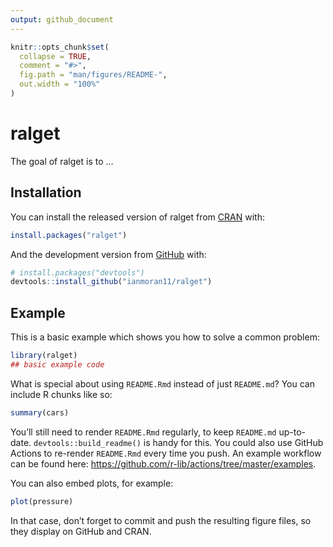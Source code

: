 ```yaml
---
output: github_document
---
```


<!-- README.md is generated from README.Rmd. Please edit that file -->

```r
knitr::opts_chunk$set(
  collapse = TRUE,
  comment = "#>",
  fig.path = "man/figures/README-",
  out.width = "100%"
)
```

# ralget

<!-- badges: start -->
<!-- badges: end -->

The goal of ralget is to ...

## Installation

You can install the released version of ralget from [CRAN](https://CRAN.R-project.org) with:

``` r
install.packages("ralget")
```

And the development version from [GitHub](https://github.com/) with:

``` r
# install.packages("devtools")
devtools::install_github("ianmoran11/ralget")
```
## Example

This is a basic example which shows you how to solve a common problem:

```r
library(ralget)
## basic example code
```

What is special about using `README.Rmd` instead of just `README.md`? You can include R chunks like so:

```r
summary(cars)
```

You'll still need to render `README.Rmd` regularly, to keep `README.md` up-to-date. `devtools::build_readme()` is handy for this. You could also use GitHub Actions to re-render `README.Rmd` every time you push. An example workflow can be found here: <https://github.com/r-lib/actions/tree/master/examples>.

You can also embed plots, for example:

```r
plot(pressure)
```

In that case, don't forget to commit and push the resulting figure files, so they display on GitHub and CRAN.
